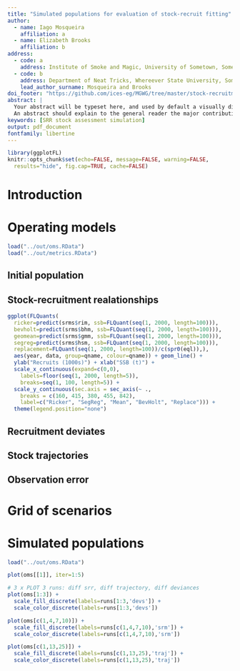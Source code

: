 ```yaml
---
title: "Simulated populations for evaluation of stock-recruit fitting"
author:
  - name: Iago Mosqueira
    affiliation: a
  - name: Elizabeth Brooks
    affiliation: b
address:
  - code: a
    address: Institute of Smoke and Magic, University of Sometown, Sometown, XY, 12345
  - code: b
    address: Department of Neat Tricks, Whereever State University, Someplace, MC, 67890
    lead_author_surname: Mosqueira and Brooks
doi_footer: "https://github.com/ices-eg/MGWG/tree/master/stock-recruitment"
abstract: |
  Your abstract will be typeset here, and used by default a visually distinctive font.
  An abstract should explain to the general reader the major contributions of the article. 
keywords: [SRR stock assessment simulation]
output: pdf_document
fontfamily: libertine
---
```


```r
library(ggplotFL)
knitr::opts_chunk$set(echo=FALSE, message=FALSE, warning=FALSE,
  results="hide", fig.cap=TRUE, cache=FALSE)

```

# Introduction 

# Operating models

```r
load("../out/oms.RData")
load("../out/metrics.RData")
```


## Initial population

## Stock-recruitment realationships

```r
ggplot(FLQuants(
  ricker=predict(srms$rim, ssb=FLQuant(seq(1, 2000, length=100))),
  bevholt=predict(srms$bhm, ssb=FLQuant(seq(1, 2000, length=100))),
  geomean=predict(srms$gmm, ssb=FLQuant(seq(1, 2000, length=100))),
  segreg=predict(srms$hsm, ssb=FLQuant(seq(1, 2000, length=100))),
  replacement=FLQuant(seq(1, 2000, length=100))/c(spr0(eql)),),
  aes(year, data, group=qname, colour=qname)) + geom_line() +
  ylab("Recruits (1000s)") + xlab("SSB (t)") +
  scale_x_continuous(expand=c(0,0),
    labels=floor(seq(1, 2000, length=5)),
    breaks=seq(1, 100, length=5)) +
  scale_y_continuous(sec.axis = sec_axis(~ .,
    breaks = c(160, 415, 380, 455, 842),
    label=c("Ricker", "SegReg", "Mean", "BevHolt", "Replace"))) +
  theme(legend.position="none")
```

## Recruitment deviates

## Stock trajectories

## Observation error

# Grid of scenarios

# Simulated populations

```r
load("../out/oms.RData")
```

```r
plot(oms[[1]], iter=1:5)
```

```r
# 3 x PLOT 3 runs: diff srr, diff trajectory, diff deviances
plot(oms[1:3]) +
  scale_fill_discrete(labels=runs[1:3,'devs']) +
  scale_color_discrete(labels=runs[1:3,'devs'])
```

```r
plot(oms[c(1,4,7,10)]) +
  scale_fill_discrete(labels=runs[c(1,4,7,10),'srm']) +
  scale_color_discrete(labels=runs[c(1,4,7,10),'srm'])
```

```r
plot(oms[c(1,13,25)]) +
  scale_fill_discrete(labels=runs[c(1,13,25),'traj']) +
  scale_color_discrete(labels=runs[c(1,13,25),'traj'])
```

